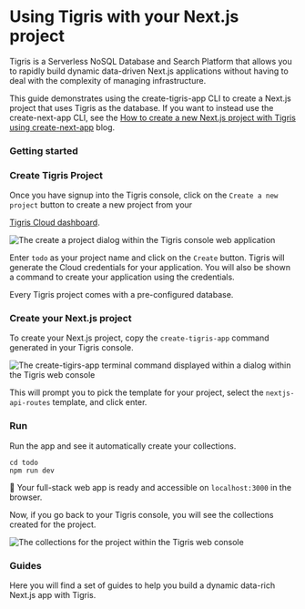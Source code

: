 

# Using Tigris with your Next.js project

Tigris is a Serverless NoSQL Database and Search Platform that allows you to rapidly
build dynamic data-driven Next.js applications without having to deal with the
complexity of managing infrastructure.

This guide demonstrates using the create-tigris-app CLI to create a Next.js project that uses Tigris as the database.
If you want to instead use the create-next-app CLI, see the
[How to create a new Next.js project with Tigris using create-next-app](https://www.tigrisdata.com/blog/create-next-app-with-tigris/) blog.

### Getting started

<Installation />

### Create Tigris Project

Once you have signup into the Tigris console, click on the `Create a new project`
button to create a new project from your

<a href={tigrisConfig.consoleUrl}>Tigris Cloud dashboard</a>.

![The create a project dialog within the Tigris console web application](/img/screenshots/create-new-project-dialog.jpg)

Enter `todo` as your project name and click on the `Create` button. Tigris will generate the Cloud credentials for your application. You will also be shown a command to create your application using the credentials.

Every Tigris project comes with a pre-configured database.

### Create your Next.js project

To create your Next.js project, copy the `create-tigris-app` command generated in your Tigris console.

![The create-tigirs-app terminal command displayed within a dialog within the Tigris web console](/img/screenshots/create-tigris-app-command.png)

This will prompt you to pick the template for your project, select the `nextjs-api-routes` template, and click enter.

### Run

Run the app and see it automatically create your collections.

```shell
cd todo
npm run dev
```

:tada: Your full-stack web app is ready and accessible on `localhost:3000` in the browser.

Now, if you go back to your Tigris console, you will see the collections created for the project.

![The collections for the project within the Tigris web console](/img/screenshots/created-collections.png)

### Guides

Here you will find a set of guides to help you build a dynamic data-rich Next.js app with Tigris.

<NextjsGuidesSection className="two-cols" />
